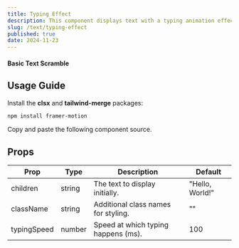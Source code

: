 ```yaml
---
title: Typing Effect
description: This component displays text with a typing animation effect.
slug: /text/typing-effect
published: true
date: 2024-11-23
---
```


#### Basic Text Scramble
<ComponentCodePreview category="examples" name="typing-effect-basic" hasReTrigger />

## Usage Guide

Install the **clsx** and **tailwind-merge** packages:
```bash
npm install framer-motion
```

Copy and paste the following component source.

<ComponentSource category="components" name="typing-effect" />

## Props

| Prop             | Type      | Description                                | Default            |
|------------------|-----------|--------------------------------------------|--------------------|
| children         | string    | The text to display initially.             | "Hello, World!"    |
| className        | string    | Additional class names for styling.        | ""                 |
| typingSpeed      | number    | Speed at which typing happens (ms).        | 100               |

